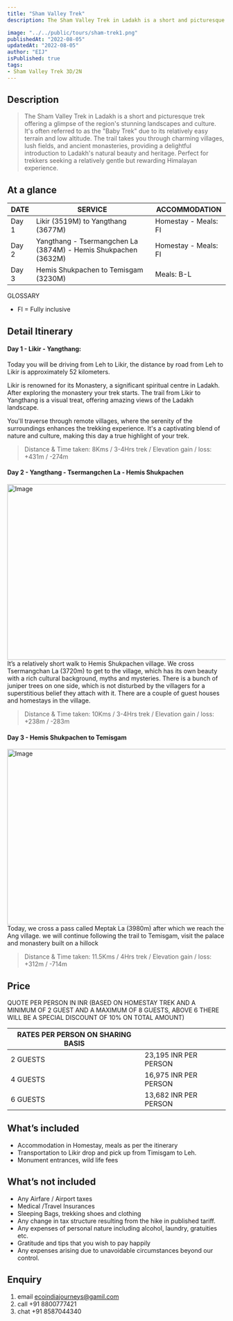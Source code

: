 ```yaml
---
title: "Sham Valley Trek"
description: The Sham Valley Trek in Ladakh is a short and picturesque trek offering a glimpse of the region's stunning landscapes and culture. It's often referred to as the "Baby Trek" due to its relatively easy terrain and low altitude. The trail takes you through charming villages, lush fields, and ancient monasteries, providing a delightful introduction to Ladakh's natural beauty and heritage. Perfect for trekkers seeking a relatively gentle but rewarding Himalayan experience.  

image: "../../public/tours/sham-trek1.png"
publishedAt: "2022-08-05"
updatedAt: "2022-08-05"
author: "EIJ"
isPublished: true
tags: 
- Sham Valley Trek 3D/2N
---
```


## Description
> The Sham Valley Trek in Ladakh is a short and picturesque trek offering a glimpse of the region's stunning landscapes and culture. It's often referred to as the "Baby Trek" due to its relatively easy terrain and low altitude. The trail takes you through charming villages, lush fields, and ancient monasteries, providing a delightful introduction to Ladakh's natural beauty and heritage. Perfect for trekkers seeking a relatively gentle but rewarding Himalayan experience.   

## At a glance

| DATE   | SERVICE                                             | ACCOMMODATION                  |
| -------|-----------------------------------------------------|--------------------------------|
| Day 1  | Likir (3519M) to Yangthang (3677M)| Homestay - Meals: FI |
| Day 2  | Yangthang - Tsermangchen La (3874M) - Hemis Shukpachen (3632M)| Homestay - Meals: FI|
| Day 3  |  Hemis Shukpachen to Temisgam (3230M)| Meals: B-L |


GLOSSARY
- FI = Fully inclusive

## Detail Itinerary

#### Day 1 - Likir - Yangthang:
Today you  will be driving from Leh to Likir, the distance by road from Leh to Likir is approximately 52 kilometers.

Likir is renowned for its  Monastery, a significant spiritual centre in Ladakh. After exploring the monastery your trek starts. 
The trail from Likir to Yangthang is a visual treat, offering amazing views of the Ladakh landscape.

You'll traverse through remote villages, where the serenity of the surroundings enhances the trekking experience. It's a captivating blend of nature and culture, making this day a true highlight of your trek.
> Distance & Time taken: 8Kms / 3-4Hrs trek / Elevation gain / loss: +431m / -274m

#### Day 2 - Yangthang - Tsermangchen La - Hemis Shukpachen
<Image
  src="/tours/timisgam.png"
  width="718"
  height="404"
  alt="Image"
  sizes="100vw"
/>
It’s a relatively short walk to Hemis Shukpachen village. We cross Tsermangchan La (3720m) to get to the village, which has its own beauty with a rich cultural background, myths and mysteries. There is a bunch of juniper trees on one side, which is not disturbed by the villagers for a superstitious belief they attach with it. There are a couple of guest houses and homestays in the village.
> Distance & Time taken: 10Kms / 3-4Hrs trek / Elevation gain / loss: +238m / -283m

#### Day 3 - Hemis Shukpachen to Temisgam
<Image
  src="/tours/sham-trek1.png"
  width="718"
  height="404"
  alt="Image"
  sizes="100vw"
/>
Today, we cross a pass called Meptak La (3980m) after which we reach the Ang village. we will continue following the trail to Temisgam, visit the palace and monastery built on a hillock
> Distance & Time taken: 11.5Kms / 4Hrs trek / Elevation gain / loss: +312m / -714m

## Price
QUOTE PER PERSON IN INR (BASED ON HOMESTAY TREK AND A MINIMUM OF 2 GUEST AND A MAXIMUM OF 8 GUESTS, ABOVE 6 THERE WILL BE A SPECIAL DISCOUNT OF 10% ON TOTAL AMOUNT)

|RATES PER PERSON ON SHARING BASIS            | |
|----------|----------------------------------|
| 2 GUESTS | 23,195 INR PER PERSON |
| 4 GUESTS | 16,975 INR PER PERSON |
| 6 GUESTS | 13,682 INR PER PERSON |


## What’s included
- Accommodation in Homestay, meals as per the itinerary
- Transportation to Likir drop and pick up from Timisgam to Leh.
- Monument entrances, wild life fees

## What’s not included
- Any Airfare / Airport taxes
- Medical /Travel Insurances
- Sleeping Bags, trekking shoes and clothing
- Any change in tax structure resulting from the hike in published tariff.
- Any expenses of personal nature including alcohol, laundry, gratuities etc.
- Gratitude and tips that you wish to pay happily
- Any expenses arising due to unavoidable circumstances beyond our control.


## Enquiry
1.  email ecoindiajourneys@gamil.com
2.  call +91 8800777421
3.  chat +91 8587044340

